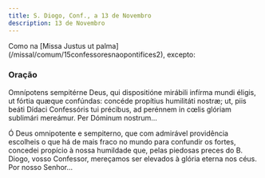 ```yaml
---
title: S. Diogo, Conf., a 13 de Novembro
description: 13 de Novembro
---
```


<aside>
  Como na [Missa Justus ut palma](/missal/comum/15confessoresnaopontifices2),
  excepto:
</aside>

### Oração

<div class="side-by-side not-content">

Omnípotens sempitérne Deus, qui dispositióne mirábili infírma mundi éligis, ut fórtia quæque confúndas: concéde propítius humilitáti nostræ; ut, piis beáti Dídaci Confessóris tui précibus, ad perénnem in cœlis glóriam sublimári mereámur. Per Dóminum nostrum...

Ó Deus omnipotente e sempiterno, que com admirável providência escolheis o que há de mais fraco no mundo para confundir os fortes, concedei propício à nossa humildade que, pelas piedosas preces do B. Diogo, vosso Confessor, mereçamos ser elevados à glória eterna nos céus. Por nosso Senhor...

</div>

